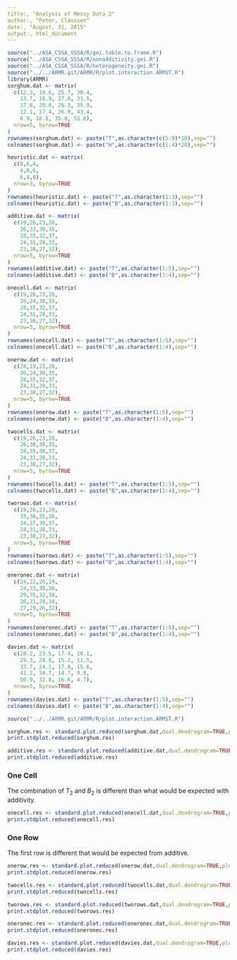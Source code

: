 ```yaml
---
title:, "Analysis of Messy Data 2"
author:, "Peter, Claussen"
date:, "August, 31, 2015"
output:, html_document
---
```


```r
source("../ASA_CSSA_SSSA/R/gei.table.to.frame.R")
source("../ASA_CSSA_SSSA/R/nonadditivity.gei.R")
source("../ASA_CSSA_SSSA/R/heterogeneity.gei.R")
source("../../ARMR.git/ARMR/R/plot.interaction.ARMST.R")
library(ARMR)
sorghum.dat <- matrix(
  c(12.3, 19.6, 25.7, 30.4,
    13.7, 16.9, 27.0, 31.5,
    17.8, 20.0, 26.3, 35.9,
    12.1, 17.4, 36.9, 43.4,
    6.9, 18.8, 35.0, 53.0),
  nrow=5, byrow=TRUE
)
rownames(sorghum.dat) <- paste("T",as.character(c(5:9)*10),sep="")
colnames(sorghum.dat) <- paste("H",as.character(c(1:4)*20),sep="")

heuristic.dat <- matrix(
  c(8,6,4,
    4,8,6,
    6,4,8),
  nrow=3, byrow=TRUE
)
rownames(heuristic.dat) <- paste("T",as.character(1:3),sep="")
colnames(heuristic.dat) <- paste("B",as.character(1:3),sep="")

additive.dat <- matrix(
  c(19,26,23,28,
    26,33,30,35,
    28,35,32,37,
    24,31,28,33,
    23,30,27,32),
  nrow=5, byrow=TRUE
)
rownames(additive.dat) <- paste("T",as.character(1:5),sep="")
colnames(additive.dat) <- paste("B",as.character(1:4),sep="")

onecell.dat <- matrix(
  c(19,26,23,28,
    26,24,30,35,
    28,35,32,37,
    24,31,28,33,
    23,30,27,32),
  nrow=5, byrow=TRUE
)
rownames(onecell.dat) <- paste("T",as.character(1:5),sep="")
colnames(onecell.dat) <- paste("B",as.character(1:4),sep="")

onerow.dat <- matrix(
  c(28,19,23,26,
    26,24,30,35,
    28,35,32,37,
    24,31,28,33,
    23,30,27,32),
  nrow=5, byrow=TRUE
)
rownames(onerow.dat) <- paste("T",as.character(1:5),sep="")
colnames(onerow.dat) <- paste("B",as.character(1:4),sep="")

twocells.dat <- matrix(
  c(19,26,23,28,
    26,30,30,35,
    28,35,38,37,
    24,31,28,33,
    23,30,27,32),
  nrow=5, byrow=TRUE
)
rownames(twocells.dat) <- paste("T",as.character(1:5),sep="")
colnames(twocells.dat) <- paste("B",as.character(1:4),sep="")

tworows.dat <- matrix(
  c(19,26,23,28,
    33,30,35,26,
    34,27,30,37,
    24,31,28,33,
    23,30,27,32),
  nrow=5, byrow=TRUE
)
rownames(tworows.dat) <- paste("T",as.character(1:5),sep="")
colnames(tworows.dat) <- paste("B",as.character(1:4),sep="")

oneronec.dat <- matrix(
  c(24,22,26,19,
    24,33,30,36,
    29,35,32,38,
    26,31,28,34,
    27,29,26,32),
  nrow=5, byrow=TRUE
)
rownames(oneronec.dat) <- paste("T",as.character(1:5),sep="")
colnames(oneronec.dat) <- paste("B",as.character(1:4),sep="")

davies.dat <- matrix(
  c(28.2, 23.5, 17.4, 10.1,
    29.3, 24.8, 15.2, 11.5,
    33.7, 24.1, 17.8, 15.6,
    41.2, 34.7, 14.7, 9.9,
    50.9, 32.8, 16.6, 4.7),
  nrow=5, byrow=TRUE
)
rownames(davies.dat) <- paste("T",as.character(1:5),sep="")
colnames(davies.dat) <- paste("B",as.character(1:4),sep="")
```

```r
source("../../ARMR.git/ARMR/R/plot.interaction.ARMST.R")
```


```r
sorghum.res <- standard.plot.reduced(sorghum.dat,dual.dendrogram=TRUE,plot.outliers=TRUE,legend.columns=2)
print.stdplot.reduced(sorghum.res)
```


```r
additive.res <- standard.plot.reduced(additive.dat,dual.dendrogram=TRUE,plot.outliers=TRUE,legend.columns=2)
print.stdplot.reduced(additive.res)
```

### One Cell
The combination of $T_2$ and $B_2$ is different than what would be expected with additivity.

```r
onecell.res <- standard.plot.reduced(onecell.dat,dual.dendrogram=TRUE,plot.outliers=TRUE,legend.columns=2)
print.stdplot.reduced(onecell.res)
```

### One Row
The first row is different that would be expected from additive.

```r
onerow.res <- standard.plot.reduced(onerow.dat,dual.dendrogram=TRUE,plot.outliers=TRUE,legend.columns=2)
print.stdplot.reduced(onerow.res)
```

```r
twocells.res <- standard.plot.reduced(twocells.dat,dual.dendrogram=TRUE,plot.outliers=TRUE,legend.columns=2)
print.stdplot.reduced(twocells.res)
```

```r
tworows.res <- standard.plot.reduced(tworows.dat,dual.dendrogram=TRUE,plot.outliers=TRUE,legend.columns=2)
print.stdplot.reduced(tworows.res)
```

```r
oneronec.res <- standard.plot.reduced(oneronec.dat,dual.dendrogram=TRUE,plot.outliers=TRUE,legend.columns=2)
print.stdplot.reduced(oneronec.res)
```

```r
davies.res <- standard.plot.reduced(davies.dat,dual.dendrogram=TRUE,plot.outliers=TRUE,legend.columns=2)
print.stdplot.reduced(davies.res)
```
